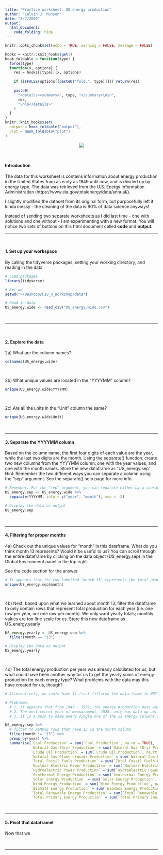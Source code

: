 ```yaml
---
title: 'Practice worksheet: US energy production'
author: "Calvin J. Munson"
date: "8/7/2020"
output: 
  html_document: 
    code_folding: hide
---
```


```r
knitr::opts_chunk$set(echo = TRUE, warning = FALSE, message = FALSE)
```


```r
hooks = knitr::knit_hooks$get()
hook_foldable = function(type) {
  force(type)
  function(x, options) {
    res = hooks[[type]](x, options)
    
    if (isFALSE(options[[paste0("fold.", type)]])) return(res)
    
    paste0(
      "<details><summary>", type, "</summary>\n\n",
      res,
      "\n\n</details>"
    )
  }
}
knitr::knit_hooks$set(
  output = hook_foldable("output"),
  plot = hook_foldable("plot")
)
```

<center>

![](energy.jpg)

</center>

<br>

#### Introduction

The data for this worksheet is contains information about energy production in the United States from as early as 1949 until now, and is divided up by energy type. The data was retrieved from the U.S. Energy Information Administration (https://www.eia.gov/totalenergy/data/annual/).

I slightly modified the dataset from its original form, but purposefully left it kinda messy - the cleaning of the data is 90% of data science anyways!

Instead of sending two separate worksheets as I did last time - one with solutions and one without - I am experimenting with a new format. You will notice two sets of buttons on this html document called <b>code</b> and <b>output</b>.

***

<br>

#### 1. Set up your workspace

By calling the tidyverse packages, setting your working directory, and reading in the data

```r

# Load packages
library(tidyverse)

# Set wd
setwd("~/Desktop/FIU_R_Workshop/data")

# Read in data
US_energy.wide <- read_csv("US_energy.wide.csv")

```

<br>

***

<br>

#### 2. Explore the data


2a) What are the column names?
```r
colnames(US_energy.wide)
```

<br>

2b) What unique values are located in the "YYYYMM" column?
```r
unique(US_energy.wide$YYYYMM)
```

<br>

2c) Are all the units in the "Unit" column the same?
```r
unique(US_energy.wide$Unit)
```

<br>

***

#### 3. Separate the YYYYMM column

Based on the column name, the first four digits of each value are the year, while the last two digits are the month. Using the separate() function, create two new columns from the YYYYMM column: one with the year values, and one with the month values. Store the new dataframe as "US_energy.sep"
Hint: Remember the two different ways you can separate a column using the "sep" argument. See the separate() help page for more info.

```r
# Remember: For the "sep" argument, you can separate either by a character string (e.g. " " or "_") OR by a position (e.g. 2 characters from the right or left)!
US_energy.sep <- US_energy.wide %>% 
  separate(YYYYMM, into = c("year", "month"), sep = -2)

# Display the data as output
US_energy.sep

```

<br>

***

#### 4. Filtering for proper months

4a) Check out the unique values for "month" in this dataframe. What do you think month 13 represents? Would it be useful to us? You can scroll through the entire dataframe by clicking on the data object (US_energy.sep) in the Global Environment panel in the top right.

See the code section for the answer.

```r
# It appears that the row labelled "month 13" represents the total production throughout that corresponding year (aka the sum of months 1-12)
unique(US_energy.sep$month)


```

<br>

4b) Next, based upon what we learned about month 13, filter the dataframe to only contain rows that represent total production for each year (i.e. one row per year, not one row per month). We only want yearly totals; monthly values are too fine scale for us. Store this new dataframe as US_energy.yearly

```r
US_energy.yearly <- US_energy.sep %>% 
  filter(month == "13")

# Display the data as output
US_energy.yearly
```

<br>

4c) The total energy production per year was already calculated for us, but what could have been another way for us to get the yearly sums of energy production for each energy type? What problems with the data may this have created for us, though?

```r
# Alternatively, we could have 1) first filtered the data frame to NOT include month 13, 2) grouped the dataframe by year, and 3) used the summarise function to sum up all the energy type columns within each year.

# Problems:
  # 1. It appears that from 1949 - 1972, the energy production data was measured only as yearly totals (i.e. only data for month 13). If we filtered out year 13 first, then we would be losing data for these two decades, since there are no month-level data to add together.
  # 2. The most recent year of measurement, 2020, only has data up until April (month 4). If we summarized the data by year, 2020 would appear to have significantly lower energy production than in previous years, since all the months have not passed yet. This COULD be fixed by filtered out 2020, however.
  # 3. It is a pain to name every single one of the 13 energy columns in a summarise function, however... You know what would be super helpful? If we could pivot the dataframe to make "energy type" a single column!!! Then we could group by "energy type" and summarise the "value" column.

US_energy.sep %>% 
  # filter to REMOVE rows that have 13 in the month column
  filter(month != "13") %>% 
  group_by(year) %>% 
  summarise(`Coal Production` = sum(`Coal Production`, na.rm = TRUE),
            `Natural Gas (Dry) Production` = sum(`Natural Gas (Dry) Production`, na.rm = TRUE),
            `Crude Oil Production` = sum(`Crude Oil Production`, na.rm = TRUE),
            `Natural Gas Plant Liquids Production` = sum(`Natural Gas Plant Liquids Production`, na.rm = TRUE),
            `Total Fossil Fuels Production` = sum(`Total Fossil Fuels Production`, na.rm = TRUE),
            `Nuclear Electric Power Production` = sum(`Nuclear Electric Power Production`, na.rm = TRUE),
            `Hydroelectric Power Production` = sum(`Hydroelectric Power Production`, na.rm = TRUE),
            `Geothermal Energy Production` = sum(`Geothermal Energy Production`, na.rm = TRUE),
            `Solar Energy Production` = sum(`Solar Energy Production`, na.rm = TRUE),
            `Wind Energy Production` = sum(`Wind Energy Production`, na.rm = TRUE),
            `Biomass Energy Production` = sum(`Biomass Energy Production`, na.rm = TRUE),
            `Total Renewable Energy Production` = sum(`Total Renewable Energy Production`, na.rm = TRUE),
            `Total Primary Energy Production` = sum(`Total Primary Energy Production`, na.rm = TRUE))


```

<br>

***

#### 5. Pivot that dataframe!

Now that we


<br>

***

<br>
